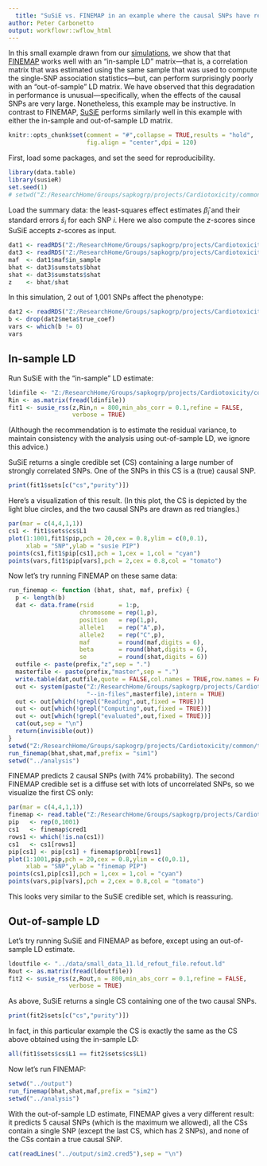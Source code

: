 ```yaml
---
  title: "SuSiE vs. FINEMAP in an example where the causal SNPs have relatively large effects"
author: Peter Carbonetto
output: workflowr::wflow_html
---
```

  
  In this small example drawn from our [simulations][dsc], we show that
that [FINEMAP][finemap] works well with an "in-sample LD" matrix—that
is, a correlation matrix that was estimated using the same sample that
was used to compute the single-SNP association statistics—but, can
perform surprisingly poorly with an "out-of-sample" LD matrix. We have
observed that this degradation in performance is unusual—specifically,
when the effects of the causal SNPs are very large. Nonetheless, this
example may be instructive. In contrast to FINEMAP, [SuSiE][susie]
performs similarly well in this example with either the in-sample and
out-of-sample LD matrix.

```r
knitr::opts_chunk$set(comment = "#",collapse = TRUE,results = "hold",
                      fig.align = "center",dpi = 120)
```

First, load some packages, and set the seed for reproducibility.

```r
library(data.table)
library(susieR)
set.seed(1)
# setwd("Z:/ResearchHome/Groups/sapkogrp/projects/Cardiotoxicity/common/ttn_bag3/FINEMAP/helsinki/finemap-main/")
```

Load the summary data: the least-squares effect estimates
$\hat{\beta}_i$ and their standard errors $\hat{s}_i$ for each SNP
$i$. Here we also compute the *z*-scores since SuSiE accepts 
*z*-scores as input.

```r
dat1 <- readRDS("Z:/ResearchHome/Groups/sapkogrp/projects/Cardiotoxicity/common/ttn_bag3/FINEMAP/helsinki/finemap-main/data/small_data_11.rds")
dat3 <- readRDS("Z:/ResearchHome/Groups/sapkogrp/projects/Cardiotoxicity/common/ttn_bag3/FINEMAP/helsinki/finemap-main//data/small_data_11_sim_gaussian_pve_n_8_get_sumstats_n_1.rds")
maf  <- dat1$maf$in_sample
bhat <- dat3$sumstats$bhat
shat <- dat3$sumstats$shat
z    <- bhat/shat
```

In this simulation, 2 out of 1,001 SNPs affect the phenotype:
  
```r
dat2 <- readRDS("Z:/ResearchHome/Groups/sapkogrp/projects/Cardiotoxicity/common/ttn_bag3/FINEMAP/helsinki/finemap-main/data/small_data_11_sim_gaussian_pve_n_8.rds")
b <- drop(dat2$meta$true_coef)
vars <- which(b != 0)
vars
```

In-sample LD
------------
  
  Run SuSiE with the "in-sample" LD estimate:
  
```r
ldinfile <- "Z:/ResearchHome/Groups/sapkogrp/projects/Cardiotoxicity/common/ttn_bag3/FINEMAP/helsinki/finemap-main/data/small_data_11_sim_gaussian_pve_n_8_get_sumstats_n_1.ld_sample_n_file.in_n.ld.gz"
Rin <- as.matrix(fread(ldinfile))
fit1 <- susie_rss(z,Rin,n = 800,min_abs_corr = 0.1,refine = FALSE,
                  verbose = TRUE)
```

(Although the recommendation is to estimate the residual variance, to
 maintain consistency with the analysis using out-of-sample LD, we
 ignore this advice.)

SuSiE returns a single credible set (CS) containing a large number of
strongly correlated SNPs. One of the SNPs in this CS is a (true)
causal SNP.

```r
print(fit1$sets[c("cs","purity")])
```

Here's a visualization of this result. (In this plot, the CS is
depicted by the light blue circles, and the two causal SNPs are drawn
as red triangles.)

```r
par(mar = c(4,4,1,1))
cs1 <- fit1$sets$cs$L1
plot(1:1001,fit1$pip,pch = 20,cex = 0.8,ylim = c(0,0.1),
     xlab = "SNP",ylab = "susie PIP")
points(cs1,fit1$pip[cs1],pch = 1,cex = 1,col = "cyan")
points(vars,fit1$pip[vars],pch = 2,cex = 0.8,col = "tomato")

```

Now let's try running FINEMAP on these same data:
  
```r
run_finemap <- function (bhat, shat, maf, prefix) {
  p <- length(b)
  dat <- data.frame(rsid       = 1:p,
                    chromosome = rep(1,p),
                    position   = rep(1,p),
                    allele1    = rep("A",p),
                    allele2    = rep("C",p),
                    maf        = round(maf,digits = 6),
                    beta       = round(bhat,digits = 6),
                    se         = round(shat,digits = 6))
  outfile <- paste(prefix,"z",sep = ".")
  masterfile <- paste(prefix,"master",sep = ".")
  write.table(dat,outfile,quote = FALSE,col.names = TRUE,row.names = FALSE)
  out <- system(paste("Z:/ResearchHome/Groups/sapkogrp/projects/Cardiotoxicity/common/ttn_bag3/FINEMAP/finemap_v1.4.1_x86_64/finemap_v1.4.1_x86_64 --sss --log --n-causal-snps 5",
                      "--in-files",masterfile),intern = TRUE)
  out <- out[which(!grepl("Reading",out,fixed = TRUE))]
  out <- out[which(!grepl("Computing",out,fixed = TRUE))]
  out <- out[which(!grepl("evaluated",out,fixed = TRUE))]
  cat(out,sep = "\n")
  return(invisible(out))
}
setwd("Z:/ResearchHome/Groups/sapkogrp/projects/Cardiotoxicity/common/ttn_bag3/FINEMAP/helsinki/finemap-main/output")
run_finemap(bhat,shat,maf,prefix = "sim1")
setwd("../analysis")
```

FINEMAP predicts 2 causal SNPs (with 74% probability). The second
FINEMAP credible set is a diffuse set with lots of uncorrelated SNPs,
so we visualize the first CS only:
  
```r
par(mar = c(4,4,1,1))
finemap <- read.table("Z:/ResearchHome/Groups/sapkogrp/projects/Cardiotoxicity/common/ttn_bag3/FINEMAP/helsinki/finemap-main/output/sim1.cred2",header = TRUE)
pip   <- rep(0,1001)
cs1   <- finemap$cred1
rows1 <- which(!is.na(cs1))
cs1   <- cs1[rows1]
pip[cs1] <- pip[cs1] + finemap$prob1[rows1]
plot(1:1001,pip,pch = 20,cex = 0.8,ylim = c(0,0.1),
     xlab = "SNP",ylab = "finemap PIP")
points(cs1,pip[cs1],pch = 1,cex = 1,col = "cyan")
points(vars,pip[vars],pch = 2,cex = 0.8,col = "tomato")
```

This looks very similar to the SuSiE credible set, which is reassuring.

Out-of-sample LD
----------------
  
  Let's try running SuSiE and FINEMAP as before, except using
an out-of-sample LD estimate.

```r
ldoutfile <- "../data/small_data_11.ld_refout_file.refout.ld"
Rout <- as.matrix(fread(ldoutfile))
fit2 <- susie_rss(z,Rout,n = 800,min_abs_corr = 0.1,refine = FALSE,
                 verbose = TRUE)
```

As above, SuSiE returns a single CS containing one of the two causal
SNPs.

```r
print(fit2$sets[c("cs","purity")])
```

In fact, in this particular example the CS is exactly the same as the CS
above obtained using the in-sample LD:

```r
all(fit1$sets$cs$L1 == fit2$sets$cs$L1)
```

Now let's run FINEMAP:
  
  ```r
setwd("../output")
run_finemap(bhat,shat,maf,prefix = "sim2")
setwd("../analysis")
```

With the out-of-sample LD estimate, FINEMAP gives a very different
result: it predicts 5 causal SNPs (which is the maximum we allowed),
all the CSs contain a single SNP (except the last CS, which has 2
                                  SNPs), and none of the CSs contain a true causal SNP.

```r
cat(readLines("../output/sim2.cred5"),sep = "\n")
```

[dsc]: https://github.com/stephenslab/dsc_susierss
[finemap]: http://www.christianbenner.com
[susie]: https://github.com/stephenslab/susieR